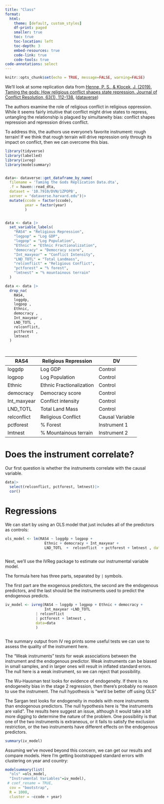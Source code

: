 ```yaml
---
title: "Class"
format:
  html:
    theme: [default, custom_styles]
    df-print: paged
    smaller: true
    toc: true
    toc-location: left
    toc-depth: 3
    embed-resources: true
    code-link: true
    code-tools: true
code-annotations: select
---
```


```r
knitr::opts_chunk$set(echo = TRUE, message=FALSE, warning=FALSE)
```

We'll look at some replication data from [Henne, P. S., & Klocek, J. (2019). Taming the gods: How religious conflict shapes state repression. Journal of Conflict Resolution, 63(1), 112-138.](https://journals-sagepub-com.proxy-um.researchport.umd.edu/doi/full/10.1177/0022002717728104) ([dataverse](https://dataverse.harvard.edu/dataset.xhtml?persistentId=doi:10.7910/DVN/1ZPOPB))

The authors examine the role of religious conflict in religious oppression. While it seems fairly intuitive that conflict might drive states to repress, untangling the relationship is plagued by simultaneity bias: conflict shapes repression and repression drives conflict.

To address this, the authors use everyone's favorite instrument: rough terrain! If we think that rough terrain will drive repression only through its impact on conflict, then we can overcome this bias.

```r
library(tidyverse)
library(labelled)
library(ivreg)
library(modelsummary)


data<- dataverse::get_dataframe_by_name(
  filename = 'Taming the Gods Replication Data.dta',
  .f = haven::read_dta,
  dataset = '10.7910/DVN/1ZPOPB', 
  server = "dataverse.harvard.edu")|>
  mutate(ccode = factor(ccode),
         year = factor(year)
         )


data <- data |>
  set_variable_labels(
    "RAS4" = "Religious Repression",
    "logpop" = "Log GDP",
    "logpop" = "Log Population",
    "Ethnic" = "Ethnic Fractionalization",
    "democracy" = "Democracy score",
    "Int_maxyear" = "Conflict Intensity",
    "LND_TOTL" = "Total Landmass",
    "relconflict" = "Religious Conflict",
    "pctforest" = "% forest",
    "lmtnest" = "% mountainous terrain"
  )

data <- data |>
  drop_na(
    RAS4,
    loggdp,
    logpop ,
    Ethnic,
    democracy ,
    Int_maxyear ,
    LND_TOTL ,
    relconflict,
    pctforest ,
    lmtnest
  )




```


| RAS4        | Religious Repression     | DV              |
|-------------|--------------------------|-----------------|
| loggdp      | Log GDP                  | Control         |
| logpop      | Log Population           | Control         |
| Ethnic      | Ethnic Fractionalization | Control         |
| democracy   | Democracy score          | Control         |
| Int_maxyear | Conflict intensity       | Control         |
| LND_TOTL    | Total Land Mass          | Control         |
| relconflict | Religious Conflict       | Causal Variable |
| pctforest   | \% Forest                | Instrument 1    |
| lmtnest     | \% Mountainous terrain   | Instrument 2    |

# Does the instrument correlate? 

Our first question is whether the instruments correlate with the causal variable.

```r

data|>
  select(relconflict, pctforest, lmtnest)|>
  cor()
```



# Regressions

We can start by using an OLS model that just includes all of the predictors as controls: 

```r
ols_model <- lm(RAS4 ~ loggdp + logpop + 
                  Ethnic + democracy + Int_maxyear +
                  LND_TOTL  +  relconflict  + pctforest + lmtnest , data=data)



```


Next, we'll use the IVReg package to estimate our instrumental variable model. 

The formula here has three parts, separated by `|` symbols. 

The first part are the exogenous predictors, the second are the endogenous predictors, and the last should be the instruments used to predict the endogenous predicts. 

```r



iv_model <- ivreg(RAS4 ~ loggdp + logpop + Ethnic + democracy + 
                  Int_maxyear +LND_TOTL 
              | relconflict 
              | pctforest + lmtnest ,
              data=data
              )



```


The summary output from IV reg prints some useful tests we can use to assess the quality of the instrument here. 

The "Weak instruments" tests for weak associations between the instrument and the endogenous predictor. Weak instruments can be biased in small samples, and in larger ones will result in inflated standard errors. The null here is a weak instrument, so we can reject that possibility.

The Wu-Hausman test looks for evidence of endogeneity. If there is no endogeneity bias in the stage 2 regression, then there's probably no reason to use the instrument. The null hypothesis is "we'd be better off using OLS"

The Sargan test looks for endogeneity in models with more instruments than endogenous predictors. The null hypothesis here is "the instruments are valid". The results here suggest an issue, although it would take a bit more digging to determine the nature of the problem. One possibility is that one of the two instruments is extraneous, or it fails to satisfy the exclusion restriction, or the two instruments have different effects on the endogenous predictors. 


```r

summary(iv_model)

```

Assuming we've moved beyond this concern, we can get our results and compare models. Here I'm getting bootstrapped standard errors with clustering on year and country: 


```r
modelsummary(list(
  "ols" =ols_model,
  "Instrumental Variables"=iv_model), 
 # coef_rename = TRUE,
  cov = "bootstrap", 
  R = 1000, 
  cluster = ~ccode + year)
            
```

